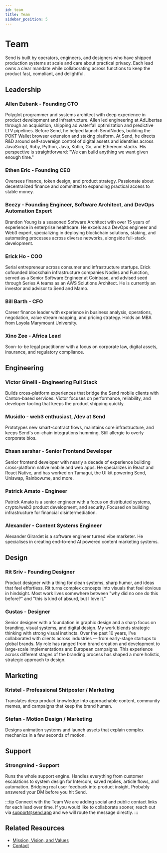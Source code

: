 ```yaml
---
id: team
title: Team
sidebar_position: 5
---
```


# Team

Send is built by operators, engineers, and designers who have shipped production systems at scale and care about practical privacy. Each lead owns a clear mandate while collaborating across functions to keep the product fast, compliant, and delightful.

## Leadership

### **Allen Eubank - Founding CTO**
Polyglot programmer and systems architect with deep experience in product development and infrastructure. Allen led engineering at AdLibertas through an acquisition, shipping ad waterfall optimization and predictive LTV pipelines. Before Send, he helped launch SendNodes, building the POKT Wallet browser extension and staking platform. At Send, he directs R&D around self-sovereign control of digital assets and identities across JavaScript, Ruby, Python, Java, Kotlin, Go, and Ethereum stacks. His perspective is straightforward: "We can build anything we want given enough time."

### **Ethen Eric - Founding CEO**
Oversees finance, token design, and product strategy. Passionate about decentralized finance and committed to expanding practical access to stable money.

### **Beezy - Founding Engineer, Software Architect, and DevOps Automation Expert**
Brandon Young is a seasoned Software Architect with over 15 years of experience in enterprise healthcare. He excels as a DevOps engineer and Web3 expert, specializing in deploying blockchain solutions, staking, and automating processes across diverse networks, alongside full-stack development.

### **Erick Ho - COO**
Serial entrepreneur across consumer and infrastructure startups. Erick cofounded blockchain infrastructure companies Nodies and Function, served as a Senior Software Engineer at Coinbase, and advised seed through Series A teams as an AWS Solutions Architect. He is currently an investor and advisor to Send and Mamo.

### **Bill Barth - CFO**
Career finance leader with experience in business analysis, operations, negotiation, value stream mapping, and pricing strategy. Holds an MBA from Loyola Marymount University.

### **Xino Zee - Africa Lead**
Soon-to-be legal practitioner with a focus on corporate law, digital assets, insurance, and regulatory compliance.

## Engineering

### **Victor Ginelli - Engineering Full Stack**
Builds cross-platform experiences that bridge the Send mobile clients with Canton-based services. Victor focuses on performance, reliability, and developer tooling that keeps the product shipping quickly.

### **Musidlo - web3 enthusiast, /dev at Send**
Prototypes new smart-contract flows, maintains core infrastructure, and keeps Send's on-chain integrations humming. Still allergic to overly corporate bios.

### **Ehsan sarshar - Senior Frontend Developer**
Senior frontend developer with nearly a decade of experience building cross-platform native mobile and web apps. He specializes in React and React Native, and has worked on Tamagui, the UI kit powering Send, Uniswap, Rainbow.me, and more.

### **Patrick Amato - Engineer**
Patrick Amato is a senior engineer with a focus on distributed systems, crypto/web3 product development, and security. Focused on building infrastructure for financial disintermediation.

### **Alexander - Content Systems Engineer**
Alexander Girardet is a software engineer turned vibe marketer. He specialises in creating end-to-end AI powered content marketing systems.

## Design

### **Rit Sriv - Founding Designer**
Product designer with a thing for clean systems, sharp humor, and ideas that feel effortless. Rit turns complex concepts into visuals that feel obvious in hindsight. Most work lives somewhere between "why did no one do this before?" and "this is kind of absurd, but I love it."

### **Gustas - Designer**
Senior designer with a foundation in graphic design and a sharp focus on branding, visual systems, and digital design. My work blends strategic thinking with strong visual instincts. Over the past 10 years, I've collaborated with clients across industries — from early-stage startups to global brands. My role has ranged from brand creation and development to large-scale implementations and European campaigns. This experience across different stages of the branding process has shaped a more holistic, strategic approach to design.

## Marketing

### **Kristel - Professional Shitposter / Marketing**
Translates deep product knowledge into approachable content, community memes, and campaigns that keep the brand human.

### **Stefan - Motion Design / Marketing**
Designs animation systems and launch assets that explain complex mechanics in a few seconds of motion.

## Support

### **Strongmind - Support**
Runs the whole support engine. Handles everything from customer escalations to system design for Intercom, saved replies, article flows, and automation. Bridging real user feedback into product insight. Probably answered your DM before you hit Send.

:::tip Connect with the Team
We are adding social and public contact links for each lead over time. If you would like to collaborate sooner, reach out via support@send.app and we will route the message directly.
:::

## Related Resources

- [Mission, Vision, and Values](./mission-vision-values)
- [Contact](./contact)
